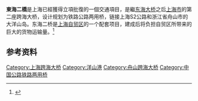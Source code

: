 {{SH Future infrastructure}}
'''東海二橋'''是上海已經獲得立項批復的一個交通項目，是繼[[东海大桥|东海大桥]]之后[[上海市|上海市]]的第二座跨海大桥，设计规划为铁路公路两用桥，链接上海S2公路和浙江省舟山市的大洋山岛。东海二桥是[[上海自贸区|上海自贸区]]的一个配套项目，建成后将负担自贸区所带来的巨大的货物运输量。<ref>{{cite news|url=http://www.chinanews.com/shipin/2014/01-29/news371653.shtml|title=上海：东海二桥登陆线规划公布 预留铁路空间|publisher=上海东方高清|date=2014年1月29日|accessdate=2014年6月19日|archive-date=2019年8月12日|archive-url=https://web.archive.org/web/20190812002931/http://www.chinanews.com/shipin/2014/01-29/news371653.shtml|dead-url=no}}</ref>

==参考资料==
{{reflist}}

{{SH-stub}}
{{洋山深水港}}
{{上海桥隧}}

[[Category:上海跨海大桥|Category:上海跨海大桥]]
[[Category:洋山港|Category:洋山港]]
[[Category:舟山跨海大桥|Category:舟山跨海大桥]]
[[Category:中国公路铁路两用桥|Category:中国公路铁路两用桥]]